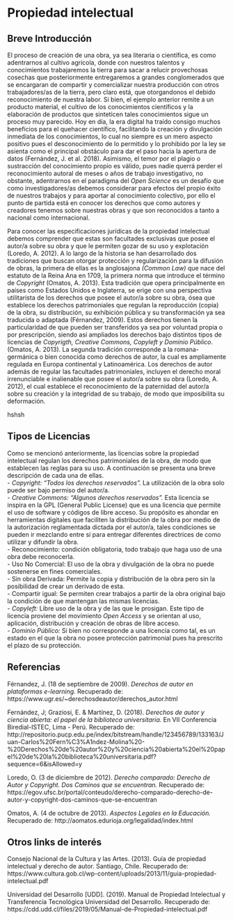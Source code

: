 # Propiedad intelectual {#propiedad}

## Breve Introducción  

El proceso de creación de una obra, ya sea literaria o científica, es como adentrarnos al cultivo agrícola, donde con nuestros talentos y conocimientos trabajaremos la tierra para sacar a relucir provechosas cosechas que posteriormente entregaremos a grandes conglomerados que se encargaran de compartir y comercializar nuestra producción con otros trabajadores/as de la tierra, pero claro está, que otorgandonos el debido reconocimiento de nuestra labor. Si bien, el ejemplo anterior remite a un producto material, el cultivo de los conocimientos científicos y la elaboración de productos que sinteticen tales conocimientos sigue un proceso muy parecido. Hoy en día, la era digital ha traído consigo muchos beneficios para el quehacer científico, facilitando la creación y divulgación inmediata de los conocimientos, lo cual no siempre es un mero aspecto positivo pues el desconocimiento de lo permitido y lo prohibido por la ley se asienta como el principal obstáculo para dar el paso hacia la apertura de datos (Fernández, J. et al. 2018). Asimismo, el temor por el plagio o sustracción del conocimiento propio es válido, pues nadie querrá perder el reconocimiento autoral de meses o años de trabajo investigativo, no obstante, adentrarnos en el paradigma del _Open Science_ es un desafío que como investigadores/as debemos considerar para efectos del propio éxito de nuestros trabajos y para aportar al conocimiento colectivo, por ello el punto de partida está en conocer los derechos que como autores y creadores tenemos sobre nuestras obras y que son reconocidos a tanto a nacional como internacional. 

Para conocer las especificaciones jurídicas de la propiedad intelectual debemos comprender que estas son facultades exclusivas que posee el autor/a sobre su obra y que le permiten gozar de su uso y explotación (Loredo, A. 2012). A lo largo de la historia se han desarrollado dos tradiciones que buscan otorgar protección y regularización para la difusión de obras, la primera de ellas es la anglosajona _(Common Law)_ que nace del estatuto de la Reina Ana en 1709, la primera norma que introduce el término de _Copyright_ (Omatos, A. 2013). Esta tradición que opera principalmente en países como Estados Unidos e Inglaterra, se erige con una perspectiva utilitarista de los derechos que posee el autor/a sobre su obra, ósea que establece los derechos patrimoniales que regulan la reproducción (copia) de la obra, su distribución, su exhibición pública y su transformación ya sea traducida o adaptada (Férnandez, 2009). Estos derechos tienen la particularidad de que pueden ser transferidos ya sea por voluntad propia o por prescripción, siendo así ampliados los derechos bajo distintos tipos de licencias de _Copyrigth, Creative Commons, Copyleft y Dominio Público_. (Omatos, A. 2013). La segunda tradición corresponde a la romana-germánica o bien conocida como derechos de autor, la cual es ampliamente regulada en Europa continental y Latinoamérica. Los derechos de autor además de regular las facultades patrimoniales, incluyen el derecho moral irrenunciable e inalienable que posee el autor/a sobre su obra (Loredo, A. 2012), el cual establece el reconocimiento de la paternidad del autor/a sobre su creación y la integridad de su trabajo, de modo que imposibilita su deformación.

hshsh

## Tipos de Licencias

Como se mencionó anteriormente, las licencias sobre la propiedad intelectual regulan los derechos patrimoniales de la obra, de modo que establecen las reglas para su uso. A continuación se presenta una breve descripción de cada una de ellas.  
    - *Copyright:* _"Todos los derechos reservados"._ La utilización de la obra solo puede ser bajo permiso del autor/a.  
    - *Creative Commons:* _"Algunos derechos reservados"._ Esta licencia se inspira en la GPL (General Public License) que es una licencia que permite el uso de software y códigos de libre acceso. Su propósito es ahondar en herramientas digitales que faciliten la distribución de la obra por medio de la autorización reglamentada dictada por el autor/a, tales condiciones se pueden ir mezclando entre sí para entregar diferentes directrices de como utilizar y difundir la obra.  
        - Reconocimiento: condición obligatoria, todo trabajo que haga uso de una obra debe reconocerla.  
        - Uso No Comercial: El uso de la obra y divulgación de la obra no puede sostenerse en fines comerciales.  
        - Sin obra Derivada: Permite la copia y distribución de la obra pero sin la posibilidad de crear un derivado de esta.  
        - Compartir igual: Se permiten crear trabajos a partir de la obra original bajo la condición de que mantengan las mismas licencias.  
    - *Copyleft:* Libre uso de la obra y de las que le prosigan. Este tipo de licencia proviene del movimiento _Open Access_ y se orientan al uso, aplicación, distribución y creación de obras de libre acceso.  
    - *Dominio Público:* Si bien no corresponde a una licencia como tal, es un estado en el que la obra no posee protección patrimonial pues ha prescrito el plazo de su protección.   
  
## Referencias

Férnandez, J. (18 de septiembre de 2009). _Derechos de autor en plataformas e-learning._ Recuperado de: https://www.ugr.es/~derechosdeautor/derechos_autor.html  

Fernández, J; Graziosi, E. & Martínez, D. (2018). _Derechos de autor y ciencia abierta: el papel de la biblioteca universitaria._ En VII Conferencia Biredial-ISTEC, Lima - Perú. Recuperado de: http://repositorio.pucp.edu.pe/index/bitstream/handle/123456789/133163/Juan-Carlos%20Fern%C3%A1ndez-Molina%20-%20Derechos%20de%20autor%20y%20ciencia%20abierta%20el%20papel%20de%20la%20biblioteca%20universitaria.pdf?sequence=6&isAllowed=y 

Loredo, O. (3 de diciembre de 2012). _Derecho comparado: Derecho de Autor y Copyright. Dos Caminos que se encuentran._ Recuperado de: https://egov.ufsc.br/portal/conteudo/derecho-comparado-derecho-de-autor-y-copyright-dos-caminos-que-se-encuentran 

Omatos, A. (4 de octubre de 2013). _Aspectos Legales en la Educación._ Recuperado de: http://aomatos.edurioja.org/legalidad/index.html 

## Otros links de interés

Consejo Nacional de la Cultura y las Artes. (2013). Guía de propiedad intelectual y derecho de autor. Santiago, Chile. Recuperado de: https://www.cultura.gob.cl/wp-content/uploads/2013/11/guia-propiedad-intelectual.pdf 

Universidad del Desarrollo [UDD]. (2019). Manual de Propiedad Intelectual y Transferencia Tecnológica Universidad del Desarrollo. Recuperado de: https://cdd.udd.cl/files/2019/05/Manual-de-Propiedad-intelectual.pdf 
